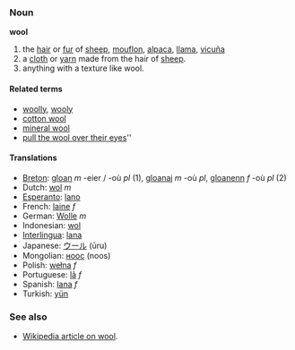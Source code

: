 ===Noun===
'''wool'''

#the [[hair]] or [[fur]] of [[sheep]], [[mouflon]], [[alpaca]], [[llama]], [[vicuña]]
#a [[cloth]] or [[yarn]] made from the hair of [[sheep]].
#anything with a texture like wool.

====Related terms====
*[[woolly]], [[wooly]]
*[[cotton wool]]
*[[mineral wool]]
*[[pull the wool over their eyes]]''

==== Translations ====
*[[Breton]]: [[gloan]] ''m'' -eier / -où ''pl'' (1), [[gloanaj]] ''m'' -où ''pl'', [[gloanenn]] ''f'' -où ''pl'' (2)
*Dutch: [[wol]] ''m''
*[[Esperanto]]: [[lano]]
*French: [[laine]] ''f''
*German: [[Wolle]] ''m''
*Indonesian: [[wol]]
*[[Interlingua]]: [[lana]]
*Japanese: [[ウール]] (ūru)
*Mongolian: [[ноос]] (noos)
*Polish: [[wełna]] ''f''
*Portuguese: [[lã]] ''f''
*Spanish: [[lana]] ''f''
*Turkish: [[yün]]

===See also===
*[[w:wool|Wikipedia article on wool]].
